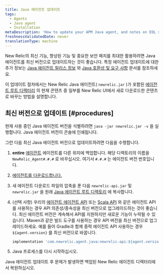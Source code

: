 ```yaml
---
title: Java 에이전트 업데이트
tags:
  - Agents
  - Java agent
  - Installation
metaDescription: 'How to update your APM Java agent, and notes on EOL support for early agent versions.'
freshnessValidatedDate: never
translationType: machine
---
```


New Relic의 최신 기능, 향상된 기능 및 중요한 보안 패치를 최대한 활용하려면 Java 에이전트를 최신 버전으로 업데이트하는 것이 좋습니다. 특정 에이전트 업데이트에 대한 추가 정보는 [Java 에이전트 릴리스 정보](/docs/release-notes/agent-release-notes/java-release-notes) 와 [Java 호환성 및 요구 사항](/docs/apm/agents/java-agent/getting-started/compatibility-requirements-java-agent) 문서를 참조하세요.

이 업데이트 절차에서는 New Relic Java 에이전트( `newrelic.jar` )가 포함된 [에이전트 루트 디렉터리](/docs/agents/manage-apm-agents/troubleshooting/find-agent-root-directory#java-agent) 의 현재 콘텐츠 중 일부를 New Relic UI에서 새로 다운로드한 콘텐츠로 바꾸는 방법을 설명합니다.

## 최신 버전으로 업데이트 [#procedures]

현재 사용 중인 Java 에이전트 버전을 식별하려면 `java -jar newrelic.jar -v` 을 실행합니다. Java 에이전트 버전이 콘솔에 인쇄됩니다.

그런 다음 최신 Java 에이전트 버전으로 업데이트하려면 다음을 수행합니다.

1. <DNT>**entire**</DNT> [에이전트](/docs/agents/manage-apm-agents/troubleshooting/find-agent-root-directory#java-agent) 에이전트를 다른 위치에 백업합니다. 해당 디렉토리의 이름을 `NewRelic_Agent#.#.#` 로 바꾸십시오. 여기서 `#.#.#` 는 에이전트 버전 번호입니다.

2. [에이전트를 다운로드합니다.](/docs/release-notes/agent-release-notes/java-release-notes)

3. 새 에이전트 다운로드 파일의 압축을 푼 다음 `newrelic-api.jar` 및 `newrelic.jar` 을 원래 [Java 에이전트 루트 디렉토리](/docs/agents/manage-apm-agents/troubleshooting/find-agent-root-directory#java-agent) 에 복사합니다.

4. (선택 사항) 우리의 [에이전트 에이전트 API](/docs/apm/agents/java-agent/api-guides/guide-using-java-agent-api/) 또는 [Scala API](/docs/apm/agents/java-agent/frameworks/scala-installation-java/#using-the-scala-api) 와 같은 에이전트 API를 사용하는 경우 API 의존성/종속성을 최신 버전으로 업그레이드하는 것이 좋습니다. 최신 에이전트 버전은 계속해서 API를 지원하지만 새로운 기능이 누락될 수 있습니다. Maven과 같은 빌드 도구를 사용하는 경우 API 버전을 최신 버전으로 업그레이드하세요. 예를 들어 Gradle과 함께 중력 에이전트 API 사용하는 경우 `${agent.version}` 를 최신 버전으로 바꿉니다.

   ```groovy
   implementation 'com.newrelic.agent.java:newrelic-api:${agent.version}'
   ```

5. Java 프로세스를 다시 시작하십시오.

Java 에이전트 업데이트 후 문제가 발생하면 백업된 New Relic 에이전트 디렉터리에서 복원하십시오.